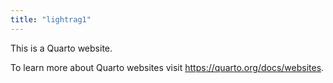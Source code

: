 ```yaml
---
title: "lightrag1"
---
```


This is a Quarto website.

To learn more about Quarto websites visit <https://quarto.org/docs/websites>.
